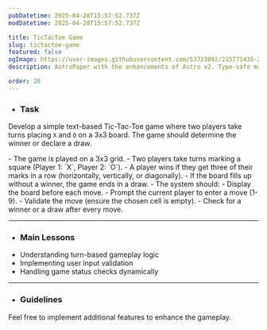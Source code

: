 ```yaml
---
pubDatetime: 2025-04-28T15:57:52.737Z
modDatetime: 2025-04-28T15:57:52.737Z

title: TicTacToe Game
slug: tictactoe-game
featured: false
ogImage: https://user-images.githubusercontent.com/53733092/215771435-25408246-2309-4f8b-a781-1f3d93bdf0ec.png
description: AstroPaper with the enhancements of Astro v2. Type-safe markdown contents, bug fixes and better dev experience etc.

order: 20
---
```



- ### Task

Develop a simple text-based Tic-Tac-Toe game where two players take turns placing `X` and `O` on a 3x3 board. The game should determine the winner or declare a draw.

<CollapsibleSection title="Instructions">
- The game is played on a 3x3 grid.
- Two players take turns marking a square (Player 1: `X`, Player 2: `O`).
- A player wins if they get three of their marks in a row (horizontally, vertically, or diagonally).
- If the board fills up without a winner, the game ends in a draw.
- The system should: 
    - Display the board before each move. 
    - Prompt the current player to enter a move (1-9). 
    - Validate the move (ensure the chosen cell is empty). 
    - Check for a winner or a draw after every move.
</CollapsibleSection>

---

- ### Main Lessons

<ul class="list-[circle]">
    <li>Understanding turn-based gameplay logic</li>
    <li>Implementing user input validation</li>
    <li>Handling game status checks dynamically</li>
</ul>

---

- ### Guidelines

Feel free to implement additional features to enhance the gameplay.
